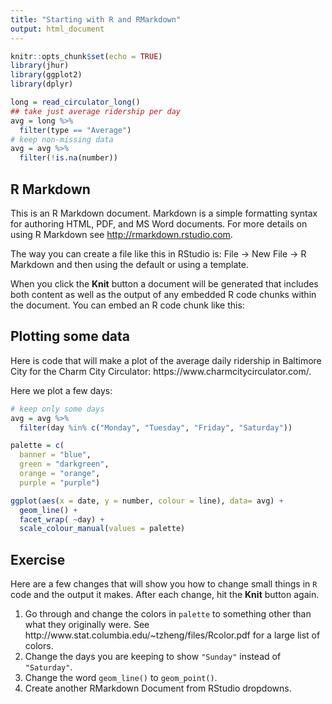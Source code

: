 ```yaml
---
title: "Starting with R and RMarkdown"
output: html_document
---
```


```r
knitr::opts_chunk$set(echo = TRUE)
library(jhur)
library(ggplot2)
library(dplyr)

long = read_circulator_long()
## take just average ridership per day
avg = long %>% 
  filter(type == "Average")
# keep non-missing data
avg = avg %>% 
  filter(!is.na(number))
```

## R Markdown

This is an R Markdown document. Markdown is a simple formatting syntax for authoring HTML, PDF, and MS Word documents. For more details on using R Markdown see <http://rmarkdown.rstudio.com>.

The way you can create a file like this in RStudio is: File → New File → R Markdown and then using the default or using a template.

When you click the **Knit** button a document will be generated that includes both content as well as the output of any embedded R code chunks within the document. You can embed an R code chunk like this:

## Plotting some data

Here is code that will make a plot of the average daily ridership in Baltimore City for the Charm City Circulator: https://www.charmcitycirculator.com/.  


Here we plot a few days:

```r
# keep only some days
avg = avg %>% 
  filter(day %in% c("Monday", "Tuesday", "Friday", "Saturday"))

palette = c(
  banner = "blue", 
  green = "darkgreen",
  orange = "orange",
  purple = "purple")

ggplot(aes(x = date, y = number, colour = line), data= avg) + 
  geom_line() + 
  facet_wrap( ~day) + 
  scale_colour_manual(values = palette)
```

## Exercise 

Here are a few changes that will show you how to change small things in `R` code and the output it makes.  After each change, hit the **Knit** button again.

1.  Go through and change the colors in `palette` to something other than what they originally were.    See http://www.stat.columbia.edu/~tzheng/files/Rcolor.pdf for a large list of colors.
2. Change the days you are keeping to show `"Sunday"` instead of `"Saturday"`.
3. Change the word `geom_line()` to `geom_point()`.
4. Create another RMarkdown Document from RStudio dropdowns.

